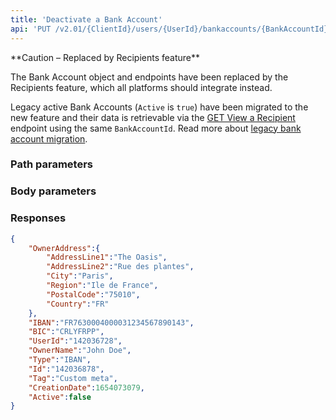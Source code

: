 ```yaml
---
title: 'Deactivate a Bank Account'  
api: 'PUT /v2.01/{ClientId}/users/{UserId}/bankaccounts/{BankAccountId}'  
---
```


  

<Warning>
**Caution – Replaced by Recipients feature**

The Bank Account object and endpoints have been replaced by the Recipients feature, which all platforms should integrate instead.

Legacy active Bank Accounts (`Active` is `true`) have been migrated to the new feature and their data is retrievable via the [GET View a Recipient](/api-reference/recipients/view-recipient) endpoint using the same `BankAccountId`. Read more about [legacy bank account migration](/guides/payouts#migration-of-legacy-bank-accounts).
</Warning>

### Path parameters  

<UserId1 />  

<BankAccountId />  

### Body parameters  

<Active />  

### Responses  

<AccordionGroup><Accordion title="200 - IBAN-type Bank Account example">  

<OwnerAddressResponse />  

<IBANResponse />  

<BICResponse />  

<UserId1Response />  

<OwnerNameResponse />  

<Type5Response />  

<IdResponse />  

<Tag4Response />  

<CreationDateResponse />  

<ActiveResponse /></Accordion></AccordionGroup>  

<ResponseExample>  

```json 200 - IBAN-type Bank Account example  
{
    "OwnerAddress":{
        "AddressLine1":"The Oasis",
        "AddressLine2":"Rue des plantes",
        "City":"Paris",
        "Region":"Ile de France",
        "PostalCode":"75010",
        "Country":"FR"
    },
    "IBAN":"FR7630004000031234567890143",
    "BIC":"CRLYFRPP",
    "UserId":"142036728",
    "OwnerName":"John Doe",
    "Type":"IBAN",
    "Id":"142036878",
    "Tag":"Custom meta",
    "CreationDate":1654073079,
    "Active":false
}  
```

</ResponseExample>  

<RequestExample>  
  
  <RestDeactivateBankAccount />
  <NodeDeactivateBankAccount />
  <RubyDeactivateBankAccount />
  <JavaDeactivateBankAccount />
  <PythonDeactivateBankAccount />
  <NetDeactivateBankAccount />
</RequestExample>